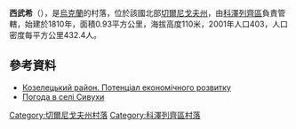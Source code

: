 {{coord|50|55|15|N|31|8|18|E|scale:100000|display=title}}

'''西武希'''（{{lang-uk|Сивухи}}），是[[烏克蘭|烏克蘭]]的村落，位於該國北部[[切爾尼戈夫州|切爾尼戈夫州]]，由[[科澤列齊區|科澤列齊區]]負責管轄，始建於1810年，面積0.93平方公里，海拔高度110米，2001年人口403，人口密度每平方公里432.4人。

==參考資料==
*[http://cg.gov.ua/web_docs/1/2014/03/docs/KOZELETS.PDF Козелецький район. Потенціал економічного розвитку]{{Wayback|url=http://cg.gov.ua/web_docs/1/2014/03/docs/KOZELETS.PDF |date=20151222113731 }}
* [http://weather.in.ua/ua/chernigovskaja/23774 Погода в селі Сивухи] {{Wayback|url=http://weather.in.ua/ua/chernigovskaja/23774 |date=20111220125039 }}

[[Category:切爾尼戈夫州村落|Category:切爾尼戈夫州村落]]
[[Category:科澤列齊區村落|Category:科澤列齊區村落]]


{{Chernihiv-geo-stub}}